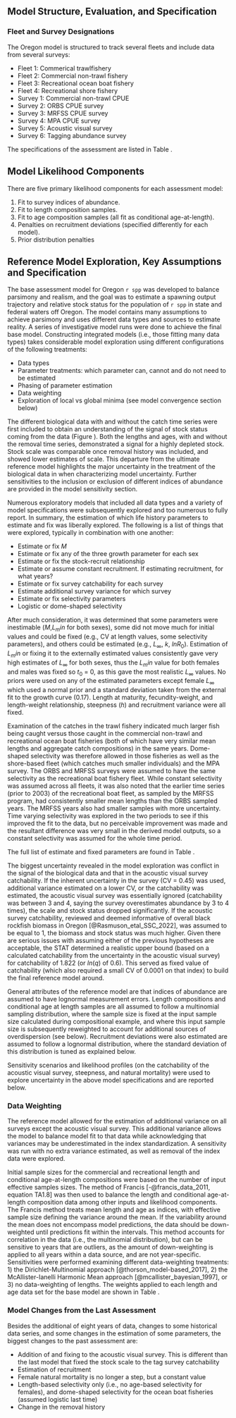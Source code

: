 ## Model Structure, Evaluation, and Specification

### Fleet and Survey Designations

The Oregon model is structured to track several fleets and include data from several surveys:

* Fleet 1: Commerical trawlfishery
* Fleet 2: Commercial non-trawl fishery
* Fleet 3: Recreational ocean boat fishery
* Fleet 4: Recreational shore fishery
* Survey 1: Commercial non-trawl CPUE  
* Survey 2: ORBS CPUE survey
* Survey 3: MRFSS CPUE survey
* Survey 4: MPA CPUE survey
* Survey 5: Acoustic visual survey
* Survey 6: Tagging abundance survey

The specifications of the assessment are listed in Table \ref{tab:model-structure}.


## Model Likelihood Components

There are five primary likelihood components for each assessment model:

1. Fit to survey indices of abundance.
2. Fit to length composition samples.
3. Fit to age composition samples (all fit as conditional age-at-length).  
4. Penalties on recruitment deviations (specified differently for each model).
5. Prior distribution penalties

## Reference Model Exploration, Key Assumptions and Specification

The base assessment model for Oregon `r spp` was developed to balance parsimony and realism, and the goal was to estimate a spawning output trajectory and relative stock status for the population of `r spp` in state and federal waters off Oregon. The model contains many assumptions to achieve parsimony and uses different data types and sources to estimate reality. A series of investigative model runs were done to achieve the final base model. Constructing integrated models (i.e., those fitting many data types) takes considerable model exploration using different configurations of the following treatments:

- Data types
- Parameter treatments: which parameter can, cannot and do not need to be estimated
- Phasing of parameter estimation 
- Data weighting
- Exploration of local vs global minima (see model convergence section below)

The different biological data with and without the catch time series were first included to obtain an understanding of the signal of stock status coming from the data (Figure \ref{fig:modbuild-data-depl}). Both the lengths and ages, with and without the removal time series, demonstrated a signal for a highly depleted stock. Stock scale was comparable once removal history was included, and showed lower estimates of scale. This departure from the ultimate reference model highlights the major uncertainty in the treatment of the biological data in when characterizing model uncertainty. Further sensitivities to the inclusion or exclusion of different indices of abundance are provided in the model sensitivity section.

Numerous exploratory models that included all data types and a variety of model specifications were subsequently explored and too numerous to fully report. In summary, the estimation of which life history parameters to estimate and fix was liberally explored.
The following is a list of things that were explored, typically in combination with one another:

- Estimate or fix $M$
- Estimate or fix any of the three growth parameter for each sex
- Estimate or fix the stock-recruit relationship
- Estimate or assume constant recruitment. If estimating recruitment, for what years?
- Estimate or fix survey catchability for each survey
- Estimate additional survey variance for which survey
- Estimate or fix selectivity parameters
- Logistic or dome-shaped selectivity

After much consideration, it was determined that some parameters were inestimable ($M$,$L_min$ for both sexes), some did not move much for initial values and could be fixed (e.g., CV at length values, some selectivity parameters), and others could be estimated (e.g., $L_{\infty}$, $k$, $lnR_0$). Estimation of $L_min$ or fixing it to the externally estimated values consistently gave very high estimates of $L_{\infty}$ for both sexes, thus the $L_min$ value for both females and males was fixed so $t_0$ = 0, as this gave the most realistic $L_{\infty}$ values. No priors were used on any of the estimated parameters except female $L_{\infty}$ which used a normal prior and a standard deviation taken from the external fit to the growth curve (0.17). Length at maturity, fecundity-weight, and length-weight relationship, steepness ($h$) and recruitment variance were all fixed. 

Examination of the catches in the trawl fishery indicated much larger fish being caught versus those caught in the commercial non-trawl and recreational ocean boat fisheries (both of which have very similar mean lengths and aggregate catch compositions) in the same years.  Dome-shaped selectivity was therefore allowed in those fisheries as well as the shore-based fleet (which catches much smaller individuals) and the MPA survey. The ORBS and MRFSS surveys were assumed to have the same selectivity as the recreational boat fishery fleet. While constant selectivity was assumed across all fleets, it was also noted that the earlier time series (prior to 2003) of the recreational boat fleet, as sampled by the MRFSS program, had consistently smaller mean lengths than the ORBS sampled years. The MRFSS years also had smaller samples with more uncertainty. Time varying selectivity was explored in the two periods to see if this improved the fit to the data, but no perceivable improvement was made and the resultant difference was very small in the derived model outputs, so a constant selectivity was assumed for the whole time period.

The full list of estimate and fixed parameters are found in Table \ref{tab:model-params}. 

The biggest uncertainty revealed in the model exploration was conflict in the signal of the biological data and that in the acoustic visual survey catchability. If the inherent uncertainty in the survey (CV = 0.45) was used, additional variance estimated on a lower CV, or the catchability was estimated, the acoustic visual survey was essentially ignored (catchability was between 3 and 4, saying the survey overestimates abundance by 3 to 4 times), the scale and stock status dropped significantly. If the acoustic survey catchability, reviewed and deemed informative of overall black rockfish biomass in Oregon [@Rasmuson_etal_SSC_2022], was assumed to be equal to 1, the biomass and stock status was much higher. Given there are serious issues with assuming either of the previous hypotheses are acceptable, the STAT determined a realistic upper bound (based on a calculated catchability from the uncertainty in the acoustic visual survey) for catchability of 1.822 (or $ln(q)$ of 0.6). This served as fixed value of catchability (which also required a small CV of 0.0001 on that index) to build the final reference model around.  

General attributes of the reference model are that indices of abundance are assumed to have lognormal measurement errors. Length compositions and conditional age at length samples are all assumed to follow a multinomial sampling distribution, where the sample size is fixed at the input sample size calculated during compositional example, and where this input sample size is subsequently reweighted to account for additional sources of overdispersion (see below). Recruitment deviations were also estimated are assumed to follow a lognormal distribution, where the standard deviation of this distribution is tuned as explained below.

Sensitivity scenarios and likelihood profiles (on the catchability of the acoustic visual survey, steepness, and natural mortality) were used to explore uncertainty in the above model specifications and are reported below. 

### Data Weighting

The reference model allowed for the estimation of additional variance on all surveys except the acoustic visual survey. This additional variance allows the model to balance model fit to that data while acknowledging that variances may be underestimated in the index standardization. A sensitivity was run with no extra variance estimated, as well as removal of the index data were explored.

Initial sample sizes for the commercial and recreational length and conditional age-at-length compositions were based on the number of input effective samples sizes. The method of Francis [-@francis_data_2011, equation TA1.8] was then used to balance the length and conditional age-at-length composition data among other inputs and likelihood components. The Francis method treats mean length and age as indices, with effective sample size defining the variance around the mean. If the variability around the mean does not encompass model predictions, the data should be down-weighted until predictions fit within the intervals. This method accounts for correlation in the data (i.e., the multinomial distribution), but can be sensitive to years that are outliers, as the amount of down-weighting is applied to all years within a data source, and are not year-specific. Sensitivities were performed examining different data-weighting treatments: 1) the Dirichlet-Multinomial approach [@thorson_model-based_2017], 2) the McAllister-Ianelli Harmonic Mean approach [@mcallister_bayesian_1997], or 3) no data-weighting of lengths. The weights applied to each length and age data set for the base model are shown in Table \ref{tab:data_wt}.


### Model Changes from the Last Assessment

Besides the additional of eight years of data, changes to some historical data series, and some changes in the estimation of some parameters, the biggest changes to the past assessment are:

- Addition of and fixing to the acoustic visual survey. This is different than the last model that fixed the stock scale to the tag survey catchability 
- Estimation of recruitment
- Female natural mortality is no longer a step, but a constant value
- Length-based selectivity only (i.e., no age-based selectivity for females), and dome-shaped selectivity for the ocean boat fisheries (assumed logistic last time) 
- Change in the removal history
